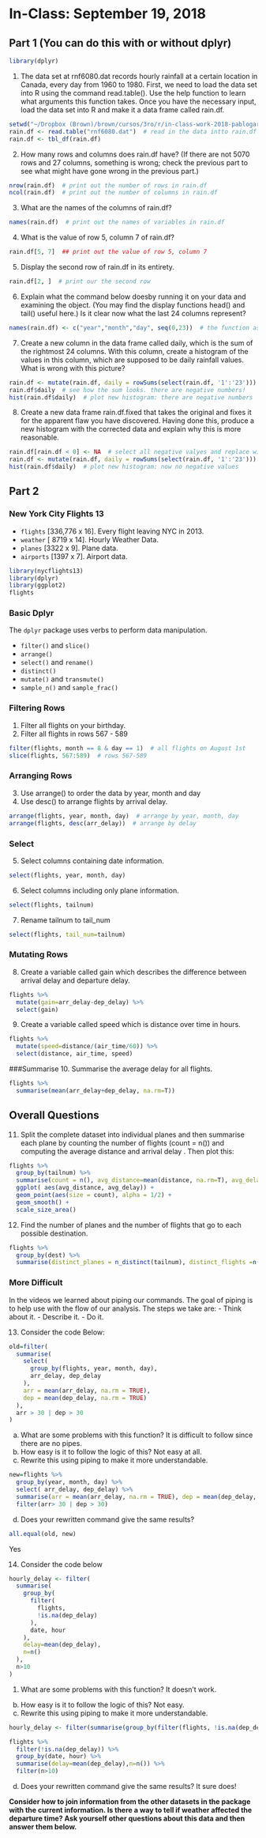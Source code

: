 # In-Class: September 19, 2018


## Part 1 (You can do this with or without dplyr)
```r
library(dplyr)
```

1. The data set at rnf6080.dat records hourly rainfall at a certain location in Canada, every day from 1960 to 1980. First, we need to load the data set into R using the command read.table(). Use the help function to learn what arguments this function takes. Once you have the necessary input, load the data set into R and make it a data frame called rain.df.
```r
setwd("~/Dropbox (Brown)/brown/cursos/3ro/r/in-class-work-2018-pablogarriga/week-02-in-class-econ")  # change working directory to the current folder
rain.df <- read.table("rnf6080.dat")  # read in the data intto rain.df dataframe
rain.df <- tbl_df(rain.df)
```

2. How many rows and columns does rain.df have? (If there are not 5070 rows and 27 columns, something is wrong; check the previous part to see what might have gone wrong in the previous part.)
```r
nrow(rain.df)  # print out the number of rows in rain.df
ncol(rain.df)  # print out the number of columns in rain.df
```

3. What are the names of the columns of rain.df?
```r
names(rain.df)  # print out the names of variables in rain.df
```

4. What is the value of row 5, column 7 of rain.df?
```r
rain.df[5, 7]  ## print out the value of row 5, column 7
```

5. Display the second row of rain.df in its entirety.
```r
rain.df[2, ]  # print our the second row
```

6. Explain what the command below doesby running it on your data and examining the object. (You may find the display functions head() and tail() useful here.) Is it clear now what the last 24 columns represent?
```r
names(rain.df) <- c("year","month","day", seq(0,23))  # the function assigns the names to variables (year to first var, month to second, etc.) the last 24 columns are 24 hours
```

7. Create a new column in the data frame called daily, which is the sum of the rightmost 24 columns. With this column, create a histogram of the values in this column, which are supposed to be daily rainfall values. What is wrong with this picture?
```r
rain.df <- mutate(rain.df, daily = rowSums(select(rain.df, '1':'23')))  # select rows by their names, sum across row, add to the dataframe
rain.df$daily  # see how the sum looks. there are negative numbers!
hist(rain.df$daily)  # plot new histogram: there are negative numbers
```

8. Create a new data frame rain.df.fixed that takes the original and fixes it for the apparent flaw you have discovered. Having done this, produce a new histogram with the corrected data and explain why this is more reasonable.
```r
rain.df[rain.df < 0] <- NA  # select all negative valyes and replace with NA
rain.df <- mutate(rain.df, daily = rowSums(select(rain.df, '1':'23')))  # redo the daily summation
hist(rain.df$daily)  # plot new histogram: now no negative values
```

## Part 2
### New York City Flights 13

- `flights` [336,776 x 16]. Every flight leaving NYC in 2013.
- `weather` [ 8719 x 14]. Hourly Weather Data.
- `planes` [3322 x 9]. Plane data.
- `airports` [1397 x 7]. Airport data.


```r
library(nycflights13)
library(dplyr)
library(ggplot2)
flights
```

### Basic Dplyr

The `dplyr` package uses verbs to perform data manipulation.

- `filter()` and `slice()`
- `arrange()`
- `select()` and `rename()`
- `distinct()`
- `mutate()` and `transmute()`
- `sample_n()` and `sample_frac()`

### Filtering Rows

1. Filter all flights on your birthday.
2. Filter all flights in rows 567 - 589
```r
filter(flights, month == 8 & day == 1)  # all flights on August 1st
slice(flights, 567:589)  # rows 567-589
```

### Arranging Rows
3. Use arrange() to order the data by year, month and day
4. Use desc() to arrange flights by arrival delay.
```r
arrange(flights, year, month, day)  # arrange by year, month, day
arrange(flights, desc(arr_delay))  # arrange by delay
```

### Select
5. Select columns containing date information.
```r
select(flights, year, month, day)
```

6. Select columns including only plane information.
```r
select(flights, tailnum) 
```

7. Rename tailnum to tail_num
```r
select(flights, tail_num=tailnum)
```

### Mutating Rows
8. Create a variable called gain which describes the difference between arrival delay and departure delay.
```r
flights %>%
  mutate(gain=arr_delay-dep_delay) %>%
  select(gain)
```

9. Create a variable called speed which is distance over time in hours.
```r
flights %>%
  mutate(speed=distance/(air_time/60)) %>%
  select(distance, air_time, speed)
```

###Summarise
10. Summarise the average delay for all flights.
```r
flights %>%
  summarise(mean(arr_delay+dep_delay, na.rm=T))
```
## Overall Questions

11. Split the complete dataset into individual planes and then summarise each plane by counting the number of flights (count = n()) and computing the average distance and arrival delay . Then plot this:

```r
flights %>%
  group_by(tailnum) %>%
  summarise(count = n(), avg_distance=mean(distance, na.rm=T), avg_delay=mean(arr_delay+dep_delay, na.rm=T)) %>%
  ggplot( aes(avg_distance, avg_delay)) +
  geom_point(aes(size = count), alpha = 1/2) +
  geom_smooth() +
  scale_size_area()
```
12. Find the number of planes and the number of flights that go to each possible destination.
```r
flights %>%
  group_by(dest) %>%
  summarise(distinct_planes = n_distinct(tailnum), distinct_flights =n())
```
### More Difficult

In the videos we learned about piping our commands. The goal of piping is to help use with the flow of our analysis. The steps we take are:
- Think about it. 
- Describe it. 
- Do it.

13. Consider the code Below:

```r
old=filter(
  summarise(
    select(
      group_by(flights, year, month, day),
      arr_delay, dep_delay
    ),
    arr = mean(arr_delay, na.rm = TRUE),
    dep = mean(dep_delay, na.rm = TRUE)
  ),
  arr > 30 | dep > 30
)
```
a. What are some problems with this function?
It is difficult to follow since there are no pipes.
b. How easy is it to follow the logic of this?
Not easy at all.
c. Rewrite this using piping to make it more understandable.
```r
new=flights %>%
  group_by(year, month, day) %>%
  select( arr_delay, dep_delay) %>%
  summarise(arr = mean(arr_delay, na.rm = TRUE), dep = mean(dep_delay, na.rm = TRUE)) %>%
  filter(arr> 30 | dep > 30)
```
d. Does your rewritten command give the same results?
```r
all.equal(old, new)
```
Yes

14. Consider the code below

```r
hourly_delay <- filter(
  summarise(
    group_by(
      filter(
        flights, 
        !is.na(dep_delay)
      ),
      date, hour
    ),
    delay=mean(dep_delay),
    n=n()
  ),
  n>10
)
```

1. What are some problems with this function?
It doesn't work.
b. How easy is it to follow the logic of this?
Not easy.
c. Rewrite this using piping to make it more understandable.
```r
hourly_delay <- filter(summarise(group_by(filter(flights, !is.na(dep_delay)), date, hour),delay=mean(dep_delay),n=n()),n>10)

flights %>%
  filter(!is.na(dep_delay)) %>%
  group_by(date, hour) %>%
  summarise(delay=mean(dep_delay),n=n()) %>%
  filter(n>10)
```
d. Does your rewritten command give the same results?
It sure does!

**Consider how to join information from the other datasets in the package with the current information. Is there a way to tell if weather affected the departure time? Ask yourself other questions about this data and then answer them below.**